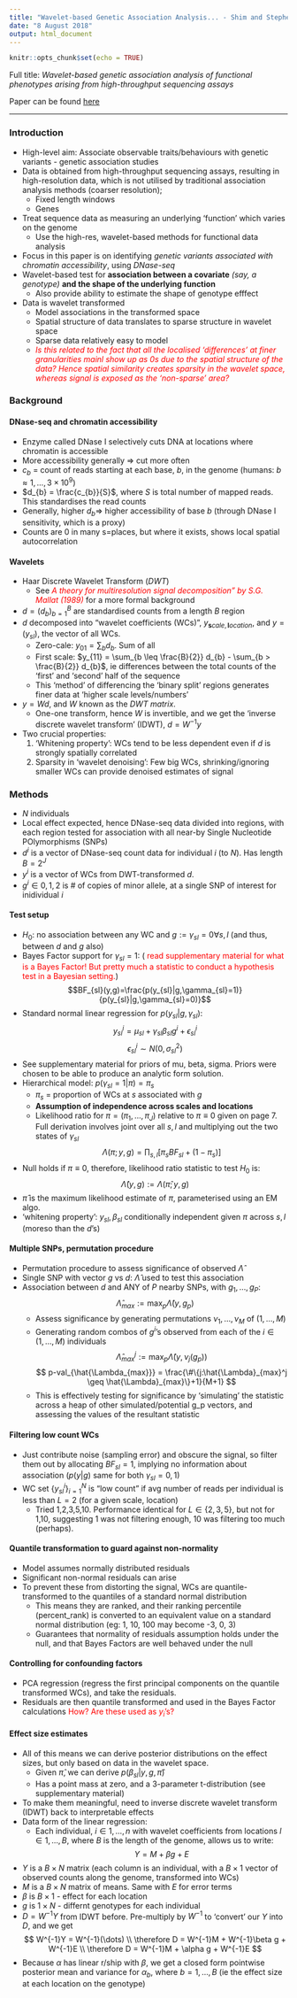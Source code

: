 ```yaml
---
title: "Wavelet-based Genetic Association Analysis... - Shim and Stephens (2015)"
date: "8 August 2018"
output: html_document
---
```


```r
knitr::opts_chunk$set(echo = TRUE)
```

Full title: _Wavelet-based genetic association analysis of functional phenotypes arising from high-throughput sequencing assays_

Paper can be found [here](https://projecteuclid.org/euclid.aoas/1437397106)

***

### Introduction

* High-level aim: Associate observable traits/behaviours with genetic variants - genetic association studies
* Data is obtained from high-throughput sequencing assays, resulting in high-resolution data, which is not utilised by traditional association analysis methods (coarser resolution);
    + Fixed length windows
    + Genes
* Treat sequence data as measuring an underlying 'function' which varies on the genome
    + Use the high-res, wavelet-based methods for functional data analysis
* Focus in this paper is on identifying _genetic variants associated with chromatin accessibility_, using _DNase-seq_
* Wavelet-based test for __association between a covariate__ _(say, a genotype)_ __and the shape of the underlying function__
    + Also provide ability to estimate the shape of genotype efffect
* Data is wavelet transformed
    + Model associations in the transformed space
    + Spatial structure of data translates to sparse structure in wavelet space
    + Sparse data relatively easy to model
    + <span style="color:red">_Is this related to the fact that all the localised 'differences' at finer granularities mainl show up as 0s due to the spatial structure of the data? Hence spatial similarity creates sparsity in the wavelet space, whereas signal is exposed as the 'non-sparse' area?_</span>
    
### Background
#### DNase-seq and chromatin accessibility
* Enzyme called DNase I selectively cuts DNA at locations where chromatin is accessible
* More accessibility generally $\Rightarrow$ cut more often
* $c_{b}$ = count of reads starting at each base, $b$, in the genome (humans: $b \approx 1,\dots,3 \times 10^9$)
* $d_{b} = \frac{c_{b}}{S}$, where $S$ is total number of mapped reads. This standardises the read counts
* Generally, higher $d_{b} \Rightarrow$ higher accessibility of base $b$ (through DNase I sensitivity, which is a proxy)
* Counts are 0 in many s=places, but where it exists, shows local spatial autocorrelation

#### Wavelets
* Haar Discrete Wavelet Transform (_DWT_)
    + See <span style="color:red"><i>A theory for multiresolution signal decomposition" by S.G. Mallat (1989)</i></span> for a more formal background
* $d = (d_b)^{B}_{b=1}$ are standardised counts from a length $B$ region
* $d$ decomposed into "wavelet coefficients (WCs)", $y_{\textbf{s}cale,\textbf{l}ocation}$, and $y=(y_{sl})$, the vector of all WCs.
    + Zero-cale: $y_{01} = \sum_{b} d_{b}$. Sum of all
    + First scale: $y_{11} = \sum_{b \leq \frac{B}{2}} d_{b} - \sum_{b > \frac{B}{2}} d_{b}$, ie differences between the total counts of the 'first' and 'second' half of the sequence
    + This 'method' of differencing the 'binary split' regions generates finer data at 'higher scale levels/numbers'
* $y = Wd$, and $W$ known as the _DWT matrix_.
    + One-one transform, hence $W$ is invertible, and we get the 'inverse discrete wavelet transform' (IDWT), $d = W^{-1}y$
* Two crucial properties:
    1. 'Whitening property': WCs tend to be less dependent even if $d$ is strongly spatially correlated
    2. Sparsity in 'wavelet denoising': Few big WCs, shrinking/ignoring smaller WCs can provide denoised estimates of signal
    
### Methods
* $N$ individuals
* Local effect expected, hence DNase-seq data divided into regions, with each region tested for association with all near-by Single Nucleotide POlymorphisms (SNPs)
* $d^i$ is a vector of DNase-seq count data for individual $i$ (to $N$). Has length $B=2^J$
* $y^i$ is a vector of WCs from DWT-transformed $d$.
* $g^i \in {0,1,2}$ is $\#$ of copies of minor allele, at a single SNP of interest for inidividual $i$

#### Test setup
* $H_0:$ no association between any WC and $g := \gamma_{sl} = 0 \forall s,l$ (and thus, between $d$ and $g$ also)
* Bayes Factor support for $\gamma_{sl}=1$: (<span style="color:red"> read supplementary material for what is a Bayes Factor! But pretty much a statistic to conduct a hypothesis test in a Bayesian setting.</span>)
$$BF_{sl}(y,g)=\frac{p(y_{sl}|g,\gamma_{sl}=1)}{p(y_{sl}|g,\gamma_{sl}=0)}$$
* Standard normal linear regression for $p(y_{sl}|g,\gamma_{sl})$:
$$y_{sl}^i = \mu_{sl} + \gamma_{sl}\beta_{sl}g^i+\epsilon^i_{sl}$$
$$\epsilon_{sl}^i \sim N(0,\sigma_{sl}^2)$$
* See supplementary material for priors of mu, beta, sigma. Priors were chosen to be able to produce an analytic form solution.
* Hierarchical model: $p(\gamma_{sl}=1|\pi)=\pi_{s}$
    + $\pi_s$ = proportion of WCs at $s$ associated with $g$
    + __Assumption of independence across scales and locations__
    + Likelihood ratio for $\pi = (\pi_1,\dots,\pi_J)$ relative to $\pi \equiv 0$ given on page 7. Full derivation involves joint over all $s,l$ and multiplying out the two states of $\gamma_{sl}$
$$ \Lambda(\pi;y,g) = \prod_{s,l} [\pi_{s}BF_{sl}+(1-\pi_{s})]$$
* Null holds if $\pi \equiv 0$, therefore, likelihood ratio statistic to test $H_0$ is:
$$\hat{\Lambda}(y,g) := \Lambda(\hat{\pi};y,g)$$
* $\hat{\pi}$ is the maximum likelihood estimate of $\pi$, parameterised using an EM algo.
* 'whitening property': $y_{sl}, \beta_{sl}$ conditionally independent given $\pi$ across $s,l$ (moreso than the $d$'s)

#### Multiple SNPs, permutation procedure
* Permutation procedure to assess significance of observed $\hat{\Lambda}$
* Single SNP with vector $g$ vs $d$: $\hat{\Lambda}$ used to test this association
* Association between $d$ and ANY of $P$ nearby SNPs, with $g_1,\dots,g_P$:
$$ \hat{\Lambda}_{max} := \max_{p} \hat{\Lambda}(y,g_p) $$
    + Assess significance by generating permutations $\nu_1,\dots,\nu_M$ of $(1,\dots,M)$
    + Generating random combos of $g^{i}$'s observed from each of the $i\in(1,\dots,M)$ individuals
$$ \hat{\Lambda}_{max}^j := \max_{p} \hat{\Lambda}(y,\nu_{j}(g_p)) $$
$$ p-val_{\hat{\Lambda_{max}}} = \frac{\#\{j:\hat{\Lambda}_{max}^j \geq \hat{\Lambda}_{max}\}+1}{M+1} $$
    + This is effectively testing for significance by 'simulating' the statistic across a heap of other simulated/potential g_p vectors, and assessing the values of the resultant statistic
    
#### Filtering low count WCs
* Just contribute noise (sampling error) and obscure the signal, so filter them out by allocating $BF_{sl}=1$, implying no information about association ($p(y|g)$ same for both $\gamma_{sl}=0,1$)
* WC set $\{y_{sl}^i\}_{i=1}^N$ is "low count" if avg number of reads per individual is less than $L=2$ (for a given scale, location)
    + Tried 1,2,3,5,10. Performance identical for $L \in \{2,3,5\}$, but not for 1,10, suggesting 1 was not filtering enough, 10 was filtering too much (perhaps).
    
#### Quantile transformation to guard against non-normality
* Model assumes normally distributed residuals
* Significant non-normal residuals can arise
* To prevent these from distorting the signal, WCs are quantile-transformed to the quantiles of a standard normal distribution
    + This means they are ranked, and their ranking percentile (percent_rank) is converted to an equivalent value on a standard normal distribution (eg: 1, 10, 100 may become -3, 0, 3)
    + Guarantees that normality of residuals assumption holds under the null, and that Bayes Factors are well behaved under the null
    
#### Controlling for confounding factors
* PCA regression (regress the first principal components on the quantile transformed WCs), and take the residuals.
* Residuals are then quantile transformed and used in the Bayes Factor calculations <span style="color:red">How? Are these used as $y_i$'s?</span>

#### Effect size estimates
* All of this means we can derive posterior distributions on the effect sizes, but only based on data in the wavelet space.
    + Given $\hat{\pi}$, we can derive $p(\beta_{sl}|y,g,\hat{\pi})$
    + Has a point mass at zero, and a 3-parameter t-distribution (see supplementary material)
* To make them meaningful, need to inverse discrete wavelet transform (IDWT) back to interpretable effects
* Data form of the linear regression:
    + Each individual, $i \in {1,\dots,n}$ with wavelet coefficients from locations $l\in{1,\dots,B}$, where $B$ is the length of the genome, allows us to write:
$$ Y = M + \beta g + E$$
* $Y$ is a $B \times N$ matrix (each column is an individual, with a $B \times 1$ vector of observed counts along the genome, transformed into WCs)
* $M$ is a $B \times N$ matrix of means. Same with $E$ for error terms
* $\beta$ is $B \times 1$ - effect for each location
* $g$ is $1 \times N$ - differnt genotypes for each individual
* $D = W^{-1}Y$ from IDWT before. Pre-multiply by $W^{-1}$ to 'convert' our $Y$ into $D$, and we get
$$ W^{-1}Y = W^{-1}(\dots) \\
\therefore D = W^{-1}M + W^{-1}\beta g + W^{-1}E \\
\therefore D = W^{-1}M + \alpha g + W^{-1}E $$
* Because $\alpha$ has linear r/ship with $\beta$, we get a closed form pointwise posterior mean and variance for $\alpha_b$, where $b = 1,\dots,B$ (ie the effect size at each location on the genotype)


